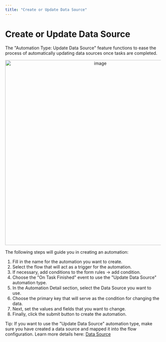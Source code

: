 ```yaml
---
title: "Create or Update Data Source"
---
```


# Create or Update Data Source

The "Automation Type: Update Data Source" feature functions to ease the process of automatically updating data sources once tasks are completed.

<div align="center">
  <img src="https://t3837933.p.clickup-attachments.com/t3837933/002e8edb-706d-4c6b-a8fd-c0d2ca41f6b4/image.png" alt="image" width="600" />
</div>

The following steps will guide you in creating an automation:
1. Fill in the name for the automation you want to create.
2. Select the flow that will act as a trigger for the automation.
3. If necessary, add conditions to the form rules -> add condition.
4. Choose the "On Task Finished" event to use the "Update Data Source" automation type.
5. In the Automation Detail section, select the Data Source you want to use.
6. Choose the primary key that will serve as the condition for changing the data.
7. Next, set the values and fields that you want to change.
8. Finally, click the submit button to create the automation.

Tip: If you want to use the "Update Data Source" automation type, make sure you have created a data source and mapped it into the flow configuration. Learn more details here: [Data Source](https://doc.clickup.com/3837933/p/h/3n3zd-95902/1acc0fd538a5a2f)
